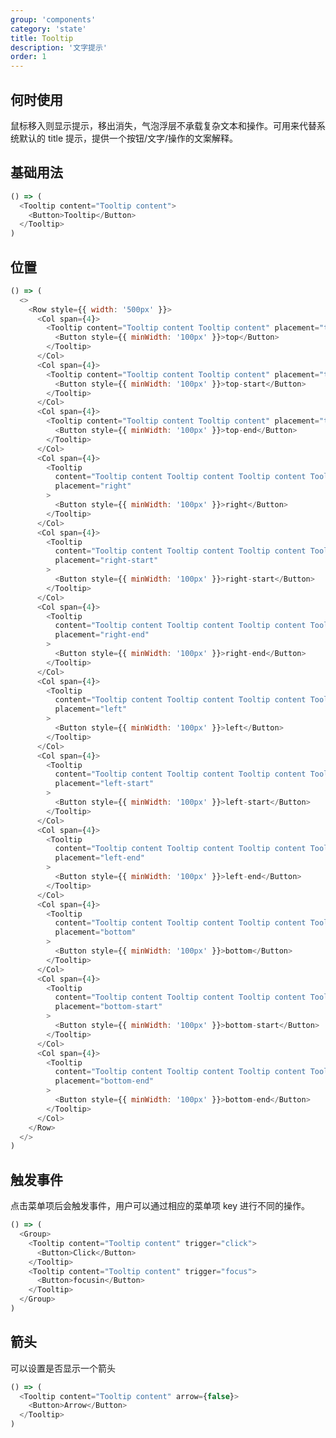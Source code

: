 ```yaml
---
group: 'components'
category: 'state'
title: Tooltip
description: '文字提示'
order: 1
---
```



## 何时使用

鼠标移入则显示提示，移出消失，气泡浮层不承载复杂文本和操作。可用来代替系统默认的 title 提示，提供一个按钮/文字/操作的文案解释。

## 基础用法

```js live=true
() => (
  <Tooltip content="Tooltip content">
    <Button>Tooltip</Button>
  </Tooltip>
)
```

## 位置

```js live=true
() => (
  <>
    <Row style={{ width: '500px' }}>
      <Col span={4}>
        <Tooltip content="Tooltip content Tooltip content" placement="top">
          <Button style={{ minWidth: '100px' }}>top</Button>
        </Tooltip>
      </Col>
      <Col span={4}>
        <Tooltip content="Tooltip content Tooltip content" placement="top-start">
          <Button style={{ minWidth: '100px' }}>top-start</Button>
        </Tooltip>
      </Col>
      <Col span={4}>
        <Tooltip content="Tooltip content Tooltip content" placement="top-end">
          <Button style={{ minWidth: '100px' }}>top-end</Button>
        </Tooltip>
      </Col>
      <Col span={4}>
        <Tooltip
          content="Tooltip content Tooltip content Tooltip content Tooltip content"
          placement="right"
        >
          <Button style={{ minWidth: '100px' }}>right</Button>
        </Tooltip>
      </Col>
      <Col span={4}>
        <Tooltip
          content="Tooltip content Tooltip content Tooltip content Tooltip content"
          placement="right-start"
        >
          <Button style={{ minWidth: '100px' }}>right-start</Button>
        </Tooltip>
      </Col>
      <Col span={4}>
        <Tooltip
          content="Tooltip content Tooltip content Tooltip content Tooltip content"
          placement="right-end"
        >
          <Button style={{ minWidth: '100px' }}>right-end</Button>
        </Tooltip>
      </Col>
      <Col span={4}>
        <Tooltip
          content="Tooltip content Tooltip content Tooltip content Tooltip content"
          placement="left"
        >
          <Button style={{ minWidth: '100px' }}>left</Button>
        </Tooltip>
      </Col>
      <Col span={4}>
        <Tooltip
          content="Tooltip content Tooltip content Tooltip content Tooltip content"
          placement="left-start"
        >
          <Button style={{ minWidth: '100px' }}>left-start</Button>
        </Tooltip>
      </Col>
      <Col span={4}>
        <Tooltip
          content="Tooltip content Tooltip content Tooltip content Tooltip content"
          placement="left-end"
        >
          <Button style={{ minWidth: '100px' }}>left-end</Button>
        </Tooltip>
      </Col>
      <Col span={4}>
        <Tooltip
          content="Tooltip content Tooltip content Tooltip content Tooltip content"
          placement="bottom"
        >
          <Button style={{ minWidth: '100px' }}>bottom</Button>
        </Tooltip>
      </Col>
      <Col span={4}>
        <Tooltip
          content="Tooltip content Tooltip content Tooltip content Tooltip content"
          placement="bottom-start"
        >
          <Button style={{ minWidth: '100px' }}>bottom-start</Button>
        </Tooltip>
      </Col>
      <Col span={4}>
        <Tooltip
          content="Tooltip content Tooltip content Tooltip content Tooltip content"
          placement="bottom-end"
        >
          <Button style={{ minWidth: '100px' }}>bottom-end</Button>
        </Tooltip>
      </Col>
    </Row>
  </>
)
```

## 触发事件

点击菜单项后会触发事件，用户可以通过相应的菜单项 key 进行不同的操作。

```js live=true
() => (
  <Group>
    <Tooltip content="Tooltip content" trigger="click">
      <Button>Click</Button>
    </Tooltip>
    <Tooltip content="Tooltip content" trigger="focus">
      <Button>focusin</Button>
    </Tooltip>
  </Group>
)
```

## 箭头

可以设置是否显示一个箭头

```js live=true
() => (
  <Tooltip content="Tooltip content" arrow={false}>
    <Button>Arrow</Button>
  </Tooltip>
)
```
